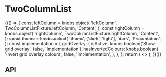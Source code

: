 
<Meta title="Components/TwoColumnList" component={TwoColumnList} />

# TwoColumnList

<Canvas>
  <Story name="Base component">
    {(() => {
      const leftColumn = knobs.object(
        'leftColumn',
        TwoColumnListFixture.leftColumn,
        'Content',
      );
      const rightColumn = knobs.object(
        'rightColumn',
        TwoColumnListFixture.rightColumn,
        'Content',
      );
      const theme = knobs.select(
        'theme',
        ['dark', 'light'],
        'dark',
        'Presentation',
      );
      const implementation = {
        gridOverlay: {
          isActive: knobs.boolean('Show grid overlay', false, 'Implementation'),
          hasInvertedColours: knobs.boolean(
            'Invert grid overlay colours',
            false,
            'Implementation',
          ),
        },
      };
      return (
        <>
          <TwoColumnList
            leftColumn={leftColumn}
            rightColumn={rightColumn}
            theme={theme}
          />
          <StorybookGridOverlay
            isActive={implementation.gridOverlay.isActive}
            hasInvertedColours={implementation.gridOverlay.hasInvertedColours}
          />
        </>
      );
    })()}
  </Story>
</Canvas>

## API

<ArgsTable of={TwoColumnList} />
